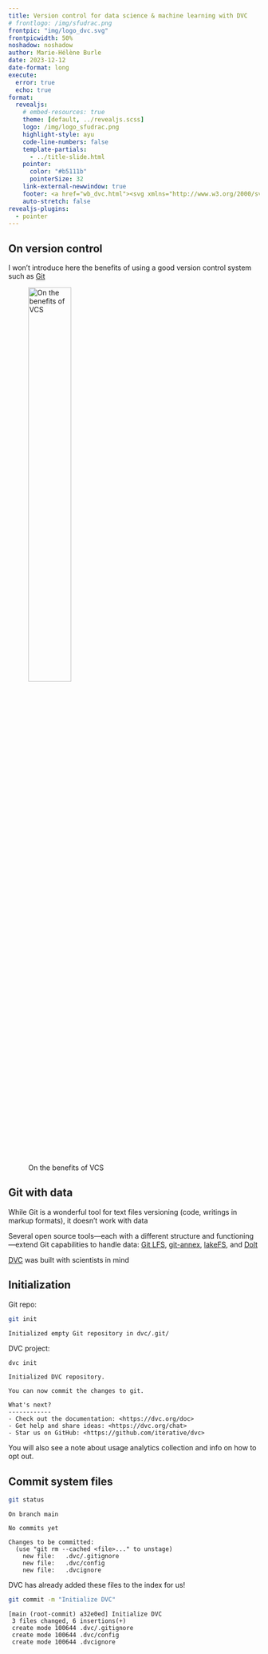 ```yaml
---
title: Version control for data science & machine learning with DVC
# frontlogo: /img/sfudrac.png
frontpic: "img/logo_dvc.svg"
frontpicwidth: 50%
noshadow: noshadow
author: Marie-Hélène Burle
date: 2023-12-12
date-format: long
execute:
  error: true
  echo: true
format:
  revealjs:
    # embed-resources: true
    theme: [default, ../revealjs.scss]
    logo: /img/logo_sfudrac.png
    highlight-style: ayu
    code-line-numbers: false
    template-partials:
      - ../title-slide.html
    pointer:
      color: "#b5111b"
      pointerSize: 32
    link-external-newwindow: true
    footer: <a href="wb_dvc.html"><svg xmlns="http://www.w3.org/2000/svg" width="16" height="16" fill="rgb(153, 153, 153)" class="bi bi-arrow-90deg-up" viewBox="0 0 16 16"><path fill-rule="evenodd" d="M4.854 1.146a.5.5 0 0 0-.708 0l-4 4a.5.5 0 1 0 .708.708L4 2.707V12.5A2.5 2.5 0 0 0 6.5 15h8a.5.5 0 0 0 0-1h-8A1.5 1.5 0 0 1 5 12.5V2.707l3.146 3.147a.5.5 0 1 0 .708-.708l-4-4z"/></svg>&nbsp;Back to webinar page</a>
    auto-stretch: false
revealjs-plugins:
  - pointer
---
```


## On version control

I won't introduce here the benefits of using a good version control system such as [Git](https://git-scm.com/)

![On the benefits of VCS](img/vc.jpg){width="45%"}

## Git with data

While Git is a wonderful tool for text files versioning (code, writings in markup formats), it doesn't work with data

Several open source tools—each with a different structure and functioning—extend Git capabilities to handle data: [Git LFS](https://git-lfs.com/), [git-annex](https://git-annex.branchable.com/), [lakeFS](https://lakefs.io/), and [Dolt](https://github.com/dolthub/dolt)

[DVC](https://dvc.org/) was built with scientists in mind

## Initialization

Git repo:

```.bash
git init
```

```
Initialized empty Git repository in dvc/.git/
```

DVC project:

```.bash
dvc init
```

```
Initialized DVC repository.

You can now commit the changes to git.

What's next?
------------
- Check out the documentation: <https://dvc.org/doc>
- Get help and share ideas: <https://dvc.org/chat>
- Star us on GitHub: <https://github.com/iterative/dvc>
```

:::{.note}

You will also see a note about usage analytics collection and info on how to opt out.

:::

## Commit system files

```.bash
git status
```

```
On branch main

No commits yet

Changes to be committed:
  (use "git rm --cached <file>..." to unstage)
	new file:   .dvc/.gitignore
	new file:   .dvc/config
	new file:   .dvcignore
```

DVC has already added these files to the index for us!

```.bash
git commit -m "Initialize DVC"
```

```
[main (root-commit) a32e0ed] Initialize DVC
 3 files changed, 6 insertions(+)
 create mode 100644 .dvc/.gitignore
 create mode 100644 .dvc/config
 create mode 100644 .dvcignore
```


